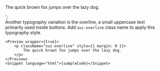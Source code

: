 
<p class="sui-overline">
	The quick brown fox jumps over the lazy dog.
</p>
`;

<Section title="Usage" style={{ paddingRight: 0, paddingLeft: 0 }}>
	Another typography variation is the overline, a small uppercase text
	primarily used inside buttons. Add <Code>sui-overline</Code> class name
	to apply this typography style.

	<Preview wrapper={true}>
		<p className="sui-overline" style={{ margin: 0 }}>
			The quick brown fox jumps over the lazy dog.
		</p>
	</Preview>
	<Snippet language="html">{sampleCode}</Snippet>
</Section>
